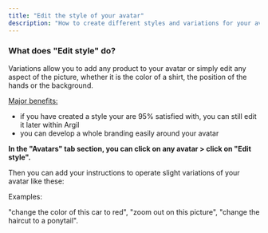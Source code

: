 ```yaml
---
title: "Edit the style of your avatar"
description: "How to create different styles and variations for your avatar"
---
```


### What does "Edit style" do?

Variations allow you to add any product to your avatar or simply edit any aspect of the picture, whether it is the color of a shirt, the position of the hands or the background.

<u>Major benefits:</u>

- if you have created a style your are 95% satisfied with, you can still edit it later within Argil
- you can develop a whole branding easily around your avatar

**In the "Avatars" tab section, you can click on any avatar \> click on "Edit style".**

Then you can add your instructions to operate slight variations of your avatar like these:

<Check>
  Examples:

  "change the color of this car to red", "zoom out on this picture", "change the haircut to a ponytail".
</Check>